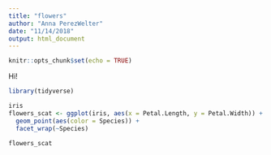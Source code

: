 ```yaml
---
title: "flowers"
author: "Anna PerezWelter"
date: "11/14/2018"
output: html_document
---
```


```r
knitr::opts_chunk$set(echo = TRUE)
```

Hi! 

```r
library(tidyverse)

iris
flowers_scat <- ggplot(iris, aes(x = Petal.Length, y = Petal.Width)) +
  geom_point(aes(color = Species)) +
  facet_wrap(~Species)

flowers_scat
```

